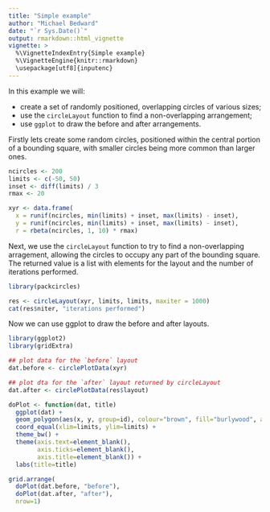 ```yaml
---
title: "Simple example"
author: "Michael Bedward"
date: "`r Sys.Date()`"
output: rmarkdown::html_vignette
vignette: >
  %\VignetteIndexEntry{Simple example}
  %\VignetteEngine{knitr::rmarkdown}
  \usepackage[utf8]{inputenc}
---
```


In this example we will:

* create a set of randomly positioned, overlapping circles of various sizes;
* use the `circleLayout` function to find a non-overlapping arrangement;
* use `ggplot` to draw the before and after arrangements.

Firstly lets create some random circles, positioned within the central portion
of a bounding square, with smaller circles being more common than larger ones.

```r

ncircles <- 200
limits <- c(-50, 50)
inset <- diff(limits) / 3
rmax <- 20

xyr <- data.frame(
  x = runif(ncircles, min(limits) + inset, max(limits) - inset),
  y = runif(ncircles, min(limits) + inset, max(limits) - inset),
  r = rbeta(ncircles, 1, 10) * rmax)
```

Next, we use the `circleLayout` function to try to find a non-overlapping
arragement, allowing the circles to occupy any part of the bounding square.
The returned value is a list with elements for the layout and the number
of iterations performed.

```r
library(packcircles)

res <- circleLayout(xyr, limits, limits, maxiter = 1000)
cat(res$niter, "iterations performed")
```

Now we can use ggplot to draw the before and after layouts.

```r
library(ggplot2)
library(gridExtra)

## plot data for the `before` layout
dat.before <- circlePlotData(xyr)

## plot dta for the `after` layout returned by circleLayout
dat.after <- circlePlotData(res$layout)

doPlot <- function(dat, title)
  ggplot(dat) + 
  geom_polygon(aes(x, y, group=id), colour="brown", fill="burlywood", alpha=0.3) +
  coord_equal(xlim=limits, ylim=limits) +
  theme_bw() +
  theme(axis.text=element_blank(),
        axis.ticks=element_blank(),
        axis.title=element_blank()) +
  labs(title=title)

grid.arrange(
  doPlot(dat.before, "before"),
  doPlot(dat.after, "after"),
  nrow=1)
```

